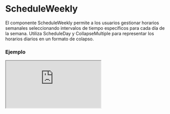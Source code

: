 # ScheduleWeekly

El componente ScheduleWeekly permite a los usuarios gestionar horarios semanales seleccionando intervalos de tiempo específicos para cada día de la semana. Utiliza ScheduleDay y CollapseMultiple para representar los horarios diarios en un formato de colapso.


### Ejemplo

<Iframe
  minHeightIframe="30dvh"
  src="https://fenextjs-component-storybook.vercel.app/iframe.html?args=&id=schedule-scheduleweekly--index&viewMode=story"
/>

### Importación

Para importar el componente ScheduleWeekly, se puede hacer desde fenextjs

```tsx copy
import { ScheduleWeekly } from "fenextjs";
```

### Parámetros

| Parámetro             | Tipo                                   | Requerido | Default                                                 | Descripcion                                                                                                   |
| --------------------- | -------------------------------------- | --------- | ------------------------------------------------------- | ------------------------------------------------------------------------------------------------------------- |
| className             | string                                 | no        | ''                                                      | Clase CSS para personalizar el contenedor del componente ScheduleWeekly.                                      |
| title                 | ReactNode                              | no        | 'Schedule Weekly'                                       | Título del componente ScheduleWeekly.                                                                         |
| defaultValue          | ScheduleWeeklyValueType                | no        | \{\}                                                    | Valor inicial del horario semanal, estructurado por días de la semana.                                        |
| value                 | ScheduleWeeklyValueType                | no        | undefined                                               | Valor actual del horario semanal, usado para el control del componente desde el exterior.                     |
| onChange              | (v: ScheduleWeeklyValueType) =\> void  | no        | N/A                                                     | Función callback para manejar cambios en el valor del horario semanal.                                        |
| CollapseMultipleProps | Omit\<CollapseMultipleProps, 'items'\> | no        | \{ name: 'schedule', type: 'radio', defaultActive: 0 \} | Props para personalizar el comportamiento del componente CollapseMultiple que envuelve cada día de la semana. |
| onParseHeaderDay      | (v: DaysEnum) =\> ReactNode            | no        | undefined                                               | Función para personalizar el encabezado de cada día de la semana en el colapso.                               |

### Storybook

Para ver el storybook del componente lo puede hacer con este [link](https://fenextjs-component-storybook.vercel.app/?path=/story/schedule-scheduleweekly--index)

### Usos

- Uso básico del ScheduleWeekly

```tsx copy
<ScheduleWeekly onChange={(value) => console.log(value)} />
```

- ScheduleWeekly con título personalizado

```tsx copy
<ScheduleWeekly title="Horario Semanal" />
```

- ScheduleWeekly con CollapseMultipleProps personalizados

```tsx copy
<ScheduleWeekly
  CollapseMultipleProps={{ type: "checkbox", defaultActive: [0, 1] }}
/>
```
